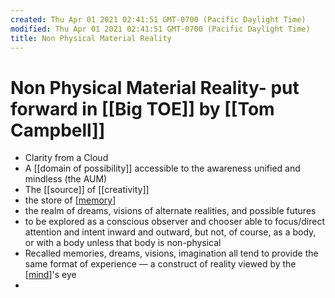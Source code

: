 ```yaml
---
created: Thu Apr 01 2021 02:41:51 GMT-0700 (Pacific Daylight Time)
modified: Thu Apr 01 2021 02:41:51 GMT-0700 (Pacific Daylight Time)
title: Non Physical Material Reality
---
```

# Non Physical Material Reality- put forward in [[Big TOE]] by [[Tom Campbell]]
- Clarity from a Cloud
- A [[domain of possibility]] accessible to the awareness unified and mindless (the AUM)
- The [[source]] of [[creativity]]
- the store of [[memory]]
- the realm of dreams, visions of alternate realities, and possible futures
- to be explored as a conscious observer and chooser able to focus/direct attention and intent inward and outward, but not, of course, as a body, or with a body unless that body is non-physical
- Recalled memories, dreams, visions, imagination all tend to provide the same format of experience — a construct of reality viewed by the [[mind]]'s eye
- 

[//begin]: # "Autogenerated link references for markdown compatibility"
[memory]: memory "Memory"
[mind]: mind "Mind"
[//end]: # "Autogenerated link references"